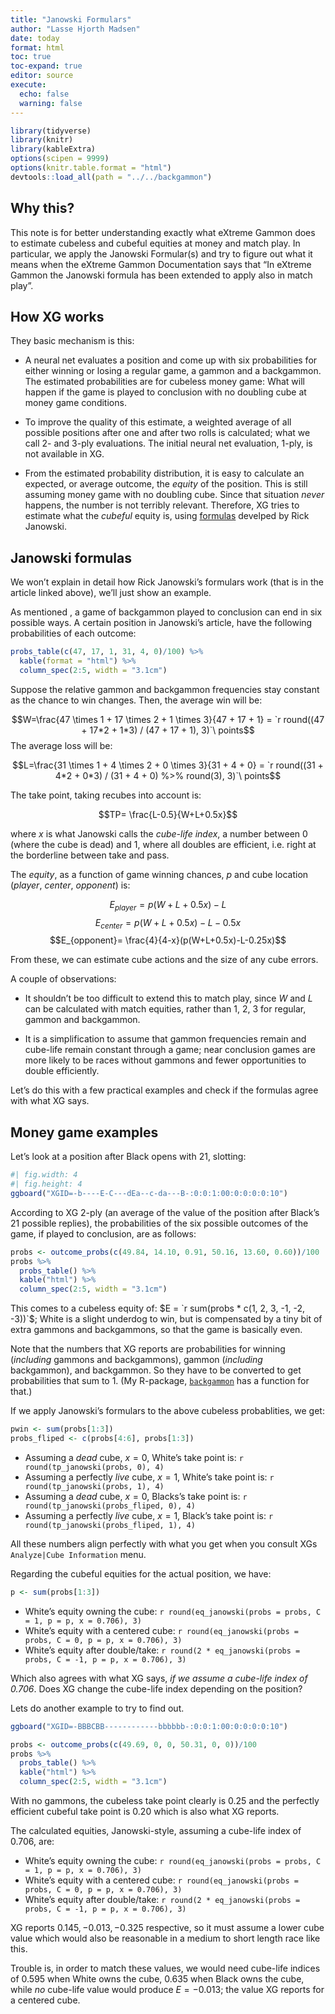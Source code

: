 ```yaml
---
title: "Janowski Formulars"
author: "Lasse Hjorth Madsen"
date: today 
format: html
toc: true
toc-expand: true
editor: source
execute:
  echo: false
  warning: false
---
```


```r
library(tidyverse)
library(knitr)
library(kableExtra)
options(scipen = 9999)
options(knitr.table.format = "html")
devtools::load_all(path = "../../backgammon")
```

## Why this?
This note is for better understanding exactly what eXtreme Gammon does to estimate cubeless and cubeful equities at money and match play. In particular, we apply the Janowski Formular(s) and try to figure out what it means when the eXtreme Gammon Documentation says that "In eXtreme Gammon the Janowski formula has been extended to apply also in match play".

## How XG works
They basic mechanism is this:

-   A neural net evaluates a position and come up with six probabilities for either winning or losing a regular game, a gammon and a backgammon.  The estimated probabilities are for cubeless money game: What will happen if the game is played to conclusion with no doubling cube at money game conditions.

- To improve the quality of this estimate, a weighted average of all possible positions after one and after two rolls is calculated; what we call 2- and 3-ply evaluations. The initial neural net evaluation, 1-ply, is not available in XG.

- From the estimated probability distribution, it is easy to calculate an expected, or average outcome, the *equity* of the position. This is still assuming money game with no doubling cube. Since that situation *never* happens, the number is not terribly relevant. Therefore, XG tries to estimate what the *cubeful* equity is, using [formulas](https://bkgm.com/articles/Janowski/cubeformulae.pdf) develped by Rick Janowski.

## Janowski formulas

We won't explain in detail how Rick Janowski's formulars work (that is in the article linked above), we'll just show an example.

As mentioned , a game of backgammon played to conclusion can end in six possible ways. A certain position in Janowski's article, have the following probabilities of each outcome:

```r
probs_table(c(47, 17, 1, 31, 4, 0)/100) %>%
  kable(format = "html") %>% 
  column_spec(2:5, width = "3.1cm") 
```

Suppose the relative gammon and backgammon frequencies stay constant as the chance to win changes. Then, the average win will be:

$$W=\frac{47 \times 1  + 17 \times 2 + 1 \times 3}{47 + 17 + 1} = `r round((47 + 17*2 + 1*3) / (47 + 17 + 1), 3)`\ points$$
The average loss will be:

$$L=\frac{31 \times 1  + 4 \times 2 + 0 \times 3}{31 + 4 + 0} = `r round((31 + 4*2 + 0*3) / (31 + 4 + 0) %>% round(3), 3)`\ points$$

The take point, taking recubes into account is:

$$TP= \frac{L-0.5}{W+L+0.5x}$$

where $x$ is what Janowski calls the *cube-life index*, a number between 0 (where the cube is dead) and 1, where all doubles are efficient, i.e. right at the borderline between take and pass.  

The *equity*, as a function of game winning chances, $p$ and cube location (*player*, *center*, *opponent*) is:

$$E_{player}= p(W+L+0.5x)-L$$
$$E_{center}= p(W+L+0.5x)-L-0.5x$$
$$E_{opponent}= \frac{4}{4-x}(p(W+L+0.5x)-L-0.25x)$$

From these, we can estimate cube actions and the size of any cube errors.

A couple of observations:

  - It shouldn't be too difficult to extend this to match play, since $W$ and $L$ can be calculated with match equities, rather than 1, 2, 3 for regular, gammon and backgammon.
  
  - It is a simplification to assume that gammon frequencies remain and cube-life remain constant through a game; near conclusion games are more likely to be races without gammons and fewer opportunities to double efficiently.
  
Let's do this with a few practical examples and check if the formulas agree with what XG says.  

## Money game examples
Let's look at a position after Black opens with 21, slotting:

```r
#| fig.width: 4
#| fig.height: 4
ggboard("XGID=-b----E-C---dEa--c-da---B-:0:0:1:00:0:0:0:0:10")
```

According to XG 2-ply (an average of the value of the position after Black's 21 possible replies), the probabilities of the six possible outcomes of the game, if played to conclusion, are as follows:

```r
probs <- outcome_probs(c(49.84, 14.10, 0.91, 50.16, 13.60, 0.60))/100
probs %>% 
  probs_table() %>% 
  kable("html") %>%
  column_spec(2:5, width = "3.1cm") 
```

This comes to a cubeless equity of: $E = `r sum(probs * c(1, 2, 3, -1, -2, -3))`$; White is a slight underdog to win, but is compensated by a tiny bit of extra gammons and backgammons, so that the game is basically even. 

Note that the numbers that XG reports are probabilities for winning (*including* gammons and backgammons), gammon (*including* backgammon), and backgammon. So they have to be converted to get probabilities that sum to 1. (My R-package, [`backgammon`](https://lassehjorthmadsen.github.io/backgammon/index.html) has a function for that.)

If we apply Janowski's formulars to the above cubeless probablities, we get:

```r
pwin <- sum(probs[1:3]) 
probs_fliped <- c(probs[4:6], probs[1:3])
```

  - Assuming a *dead* cube, $x=0$, White's take point is: `r round(tp_janowski(probs, 0), 4)`
  - Assuming a perfectly *live* cube, $x=1$, White's take point is: `r round(tp_janowski(probs, 1), 4)`
  - Assuming a *dead* cube, $x=0$, Blacks's take point is: `r round(tp_janowski(probs_fliped, 0), 4)`
  - Assuming a perfectly *live* cube, $x=1$, Black's take point is: `r round(tp_janowski(probs_fliped, 1), 4)`

All these numbers align perfectly with what you get when you consult XGs `Analyze|Cube Information` menu.

Regarding the cubeful equities for the actual position, we have:

```r
p <- sum(probs[1:3])
```

- White's equity owning the cube: `r round(eq_janowski(probs = probs, C = 1, p = p, x = 0.706), 3)`
- White's equity with a centered cube: `r round(eq_janowski(probs = probs, C = 0, p = p, x = 0.706), 3)`
- White's equity after double/take: `r round(2 * eq_janowski(probs = probs, C = -1, p = p, x = 0.706), 3)`
 
Which also agrees with what XG says, *if we assume a cube-life index of $0.706$*. Does XG change the cube-life index depending on the position?

Lets do another example to try to find out.

```r
ggboard("XGID=-BBBCBB------------bbbbbb-:0:0:1:00:0:0:0:0:10")
```


```r
probs <- outcome_probs(c(49.69, 0, 0, 50.31, 0, 0))/100
probs %>% 
  probs_table() %>% 
  kable("html") %>%
  column_spec(2:5, width = "3.1cm") 
```

With no gammons, the cubeless take point clearly is $0.25$ and the perfectly efficient cubeful take point is $0.20$ which is also what XG reports.

The calculated equities, Janowski-style, assuming a cube-life index of $0.706$, are:

- White's equity owning the cube: `r round(eq_janowski(probs = probs, C = 1, p = p, x = 0.706), 3)`
- White's equity with a centered cube: `r round(eq_janowski(probs = probs, C = 0, p = p, x = 0.706), 3)`
- White's equity after double/take: `r round(2 * eq_janowski(probs = probs, C = -1, p = p, x = 0.706), 3)`

XG reports $0.145, -0.013, -0.325$ respective, so it must assume a lower cube value which would also be reasonable in a medium to short length race like this. 

Trouble is, in order to match these values, we would need cube-life indices of $0.595$ when White owns the cube, $0.635$ when Black owns the cube, while *no* cube-life value would produce $E = -0.013$; the value XG reports for a centered cube.

